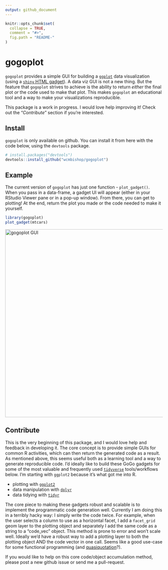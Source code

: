 ```yaml
---
output: github_document
---
```


```r
knitr::opts_chunk$set(
  collapse = TRUE,
  comment = "#>",
  fig.path = "README-"
)
```

# gogoplot

`gogoplot` provides a simple GUI for building a [`ggplot`](http://ggplot2.tidyverse.org) data visualization (using a [`shiny` HTML gadget](https://shiny.rstudio.com/articles/gadgets.html)). A data viz GUI is not a new thing. But the feature that `gogoplot` strives to achieve is the ability to return *either* the final plot *or* the code used to make that plot. This makes `gogoplot` an educational tool and a way to make your visualizations reproducible. 

This package is a work in progress. I would love help improving it! Check out the "*Contribute*" section if you're interested.

## Install
`gogoplot` is only available on github. You can install it from here with the code below, using the `devtools` package.

```r
# install.packages("devtools")
devtools::install_github("wcmbishop/gogoplot")
```

## Example

The current version of `gogoplot` has just one function - `plot_gadget()`. When you pass in a data-frame, a gadget UI will appear (either in your RStudio Viewer pane or in a pop-up window). From there, you can get to plotting! At the end, return the plot you made or the code needed to make it yourself.

```r
library(gogoplot)
plot_gadget(mtcars)
```
<img src="images/gogoplot.png" alt="gogoplot GUI" width="600" />

## Contribute
This is the very beginning of this package, and I would love help and feedback in developing it. The core concept is to provide simple GUIs for common R activities, which can then return the generated code as a result. As mentioned above, this seems useful both as a learning tool and a way to generate reproducible code. I'd ideally like to build these GoGo gadgets for some of the most valuable and frequently used [`tidyverse`](https://www.tidyverse.org) tools/workflows below. I'm starting with `ggplot2` because it's what got me into R. 

* plotting with [`ggplot2`](http://ggplot2.tidyverse.org)
* data manipulation with [`dplyr`](http://dplyr.tidyverse.org)
* data tidying with [`tidyr`](http://tidyr.tidyverse.org)

The core piece to making these gadgets robust and scalable is to implement the programmatic code generation well. Currently I am doing this in a terribly hacky way: I simply write the code twice. For example, when the user selects a column to use as a horizontal facet, I add a `facet_grid` geom layer to the plotting object and separately I add the same code as a string to a "code_vec" object. This method is prone to error and won't scale well. Ideally we'd have a robust way to add a plotting layer to both the plotting object AND the code vector in one call. Seems like a good use-case for some functional programming (and [quasiquotation](http://dplyr.tidyverse.org/articles/programming.html#quasiquotation)?).

If you would like to help on this core code/object accumulation method, please post a new github issue or send me a pull-request.

